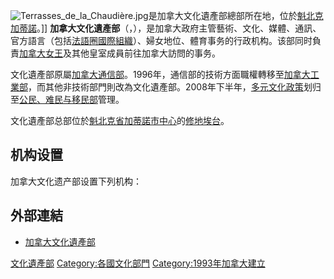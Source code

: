 {{NoteTA
|1=zh:女王;zh-hk:女皇;
}}
{{Infobox Govt Agency
  | agency_name     = 加拿大文化遗产部
  | nativename = {{lang|en|Canadian Heritage}}{{en}}<br>{{lang|fr|Patrimoine canadien}}{{fr}}
  | jurisdiction    = {{CAN}}
  | logo         = Canada wordmark.svg
  | logo_width   = 
  | logo_caption = 加拿大联邦政府标识
  | formed          = 1993年
  | preceding1      = 
  | employees       = 
  | budget          = {{wikidata|property|P2769}}
  | chief1_title    = 文化遺產部长
  | chief1          = {{tsl|en|Pablo Rodríguez|巴勃罗·罗德里格斯}}
  | chief2_title    = 副部長
  | chief2          = 
  | picture         = 
  | picture_width   = 250px
  | picture_caption = 
  | headquarters    = 加拿大[[魁北克|魁北克]][[加蒂諾|加蒂諾]][[修地埃台|修地埃台]]
  | website         = {{Official}}
}}
[[File:Terrasses_de_la_Chaudière.jpg|thumb]]是加拿大文化遺產部總部所在地，位於[[魁北克省|魁北克]][[加蒂諾|加蒂諾]]。]]
'''加拿大文化遺產部'''（{{lang-en|'''Department of Canadian Heritage'''}}，{{lang-fr|'''Ministère du Patrimoine canadien'''}}），是加拿大政府主管藝術、文化、媒體、通訊、官方語言（包括[[法語圈國際組織|法語圈國際組織]]）、婦女地位、體育事务的行政机构。该部同时負責[[加拿大女王|加拿大女王]]及其他皇室成員前往加拿大訪問的事务。

文化遺產部原屬[[加拿大通信部|加拿大通信部]]。1996年，通信部的技術方面職權轉移至[[加拿大工業部|加拿大工業部]]，而其他非技術部門則改為文化遺產部。2008年下半年，[[多元文化政策|多元文化政策]]划归至[[加拿大公民及移民部|公民、难民与移民部]]管理。

文化遺產部总部位於[[魁北克省|魁北克省]][[加蒂諾|加蒂諾]][[下城_(北美)|市中心]]的[[修地埃台|修地埃台]]。

== 机构设置 ==
加拿大文化遗产部设置下列机构：
{{columns-list|2|
* {{tsl|en|Canada Council|加拿大国家艺术委员会}}
* 加拿大科学技术博物馆公司
* [[加拿大廣播公司|加拿大廣播公司]]
* {{tsl|en|Canadian Museum for Human Rights|加拿大人权博物馆}}
* [[加拿大历史博物馆|加拿大历史博物馆]]
* {{tsl|en|Canadian Museum of Immigration at Pier 21|位于21号码头的加拿大移民博物馆|加拿大移民博物馆}}
* {{tsl|en|Canadian Museum of Nature|加拿大自然博物馆}}
* {{tsl|en|Canadian Race Relations Foundation|加拿大种族关系基金会}}
* [[加拿大国家艺术中心|加拿大国家艺术中心]]
* {{tsl|en|National Capital Commission|国家资产委员会}}
* [[加拿大國立美術館|加拿大國立美術館]]
* 加拿大影视管理局
}}

== 外部連結 ==
* [https://web.archive.org/web/20111102014648/http://www.canadianheritage.gc.ca/ 加拿大文化遺產部]

{{Government Departments of Canada}}

[[Category:加拿大聯邦部門|文化遺產部]]
[[Category:各國文化部門|Category:各國文化部門]]
[[Category:1993年加拿大建立|Category:1993年加拿大建立]]
